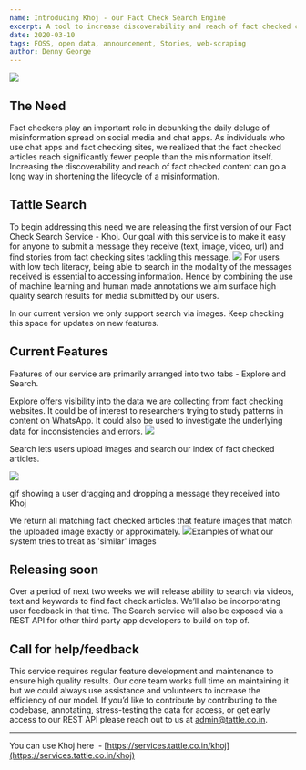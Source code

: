 ```yaml
---
name: Introducing Khoj - our Fact Check Search Engine
excerpt: A tool to increase discoverability and reach of fact checked content.
date: 2020-03-10
tags: FOSS, open data, announcement, Stories, web-scraping
author: Denny George
---
```


![](../images/Mailing_List_2.jpg)
## The Need

Fact checkers play an important role in debunking the daily deluge of misinformation spread on social media and chat apps. As individuals who use chat apps and fact checking sites, we realized that the fact checked articles reach significantly fewer people than the misinformation itself. Increasing the discoverability and reach of fact checked content can go a long way in shortening the lifecycle of a misinformation.

## Tattle Search

To begin addressing this need we are releasing the first version of our Fact Check Search Service - Khoj. Our goal with this service is to make it easy for anyone to submit a message they receive (text, image, video, url) and find stories from fact checking sites tackling this message.
![](../images/shambhu_2.jpeg)
For users with low tech literacy, being able to search in the modality of the messages received is essential to accessing information. Hence by combining the use of machine learning and human made annotations we aim surface high quality search results for media submitted by our users. 

In our current version we only support search via images. Keep checking this space for updates on new features.

## Current Features

Features of our service are primarily arranged into two tabs - Explore and Search. 

Explore offers visibility into the data we are collecting from fact checking websites. It could be of interest to researchers trying to study patterns in content on WhatsApp. It could also be used to investigate the underlying data for inconsistencies and errors. 
![](../images/explore_page-1.jpg)

Search lets users upload images and search our index of fact checked articles. 

![](/search_demo_gif.gif)

gif showing a user dragging and dropping a message they received into Khoj


We return all matching fact checked articles that feature images that match the uploaded image exactly or approximately.
![](../images/similarity_demo.jpg)Examples of what our system tries to treat as 'similar' images
## Releasing soon

Over a period of next two weeks we will release ability to search via videos, text and keywords to find fact check articles. We’ll also be incorporating user feedback in that time. The Search service will also be exposed via a REST API for other third party app developers to build on top of. 

## Call for help/feedback

This service requires regular feature development and maintenance to ensure high quality results. Our core team works full time on maintaining it but we could always use assistance and volunteers to increase the efficiency of our model. If you’d like to contribute by contributing to the codebase, annotating, stress-testing the data for access, or get early access to our REST API please reach out to us at admin@tattle.co.in.

---

You can use Khoj here  - [https://services.tattle.co.in/khoj](https://services.tattle.co.in/khoj)
